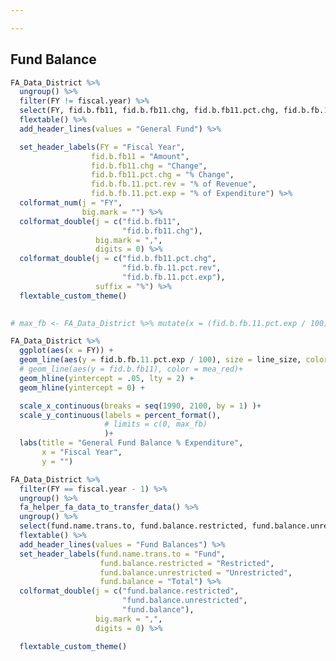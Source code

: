 ```yaml
---

---
```


## Fund Balance

```r


FA_Data_District %>%
  ungroup() %>% 
  filter(FY != fiscal.year) %>% 
  select(FY, fid.b.fb11, fid.b.fb11.chg, fid.b.fb11.pct.chg, fid.b.fb.11.pct.rev, fid.b.fb.11.pct.exp) %>%  
  flextable() %>% 
  add_header_lines(values = "General Fund") %>% 

  set_header_labels(FY = "Fiscal Year",
                  fid.b.fb11 = "Amount",
                  fid.b.fb11.chg = "Change",
                  fid.b.fb11.pct.chg = "% Change",
                  fid.b.fb.11.pct.rev = "% of Revenue",
                  fid.b.fb.11.pct.exp = "% of Expenditure") %>% 
  colformat_num(j = "FY",
                big.mark = "") %>%
  colformat_double(j = c("fid.b.fb11", 
                         "fid.b.fb11.chg"), 
                   big.mark = ",",
                   digits = 0) %>%
  colformat_double(j = c("fid.b.fb11.pct.chg", 
                         "fid.b.fb.11.pct.rev", 
                         "fid.b.fb.11.pct.exp"), 
                   suffix = "%") %>% 
  flextable_custom_theme()
 

```


```r

# max_fb <- FA_Data_District %>% mutate(x = (fid.b.fb.11.pct.exp / 100)+ .03) %>% pull()

FA_Data_District %>% 
  ggplot(aes(x = FY)) + 
  geom_line(aes(y = fid.b.fb.11.pct.exp / 100), size = line_size, color = mea_gray) +
  # geom_line(aes(y = fid.b.fb11), color = mea_red)+
  geom_hline(yintercept = .05, lty = 2) +
  geom_hline(yintercept = 0) +

  scale_x_continuous(breaks = seq(1990, 2100, by = 1) )+
  scale_y_continuous(labels = percent_format(), 
                     # limits = c(0, max_fb)
                     )+
  labs(title = "General Fund Balance % Expenditure",
       x = "Fiscal Year",
       y = "")

```



\newpage



```r

FA_Data_District %>% 
  filter(FY == fiscal.year - 1) %>% 
  ungroup() %>% 
  fa_helper_fa_data_to_transfer_data() %>% 
  ungroup() %>% 
  select(fund.name.trans.to, fund.balance.restricted, fund.balance.unrestricted, fund.balance) %>% 
  flextable() %>% 
  add_header_lines(values = "Fund Balances") %>% 
  set_header_labels(fund.name.trans.to = "Fund",
                    fund.balance.restricted = "Restricted",
                    fund.balance.unrestricted = "Unrestricted",
                    fund.balance = "Total") %>% 
  colformat_double(j = c("fund.balance.restricted", 
                         "fund.balance.unrestricted",
                         "fund.balance"), 
                   big.mark = ",",
                   digits = 0) %>%

  flextable_custom_theme()


```




